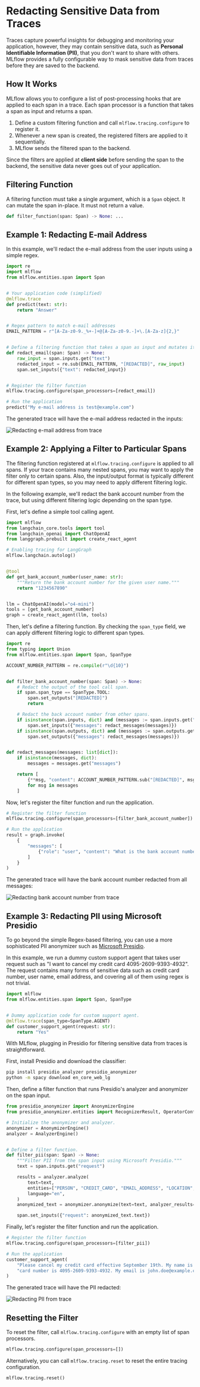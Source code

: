 
# Redacting Sensitive Data from Traces

Traces capture powerful insights for debugging and monitoring your application, however, they may contain sensitive data, such as **Personal Identifiable Information (PII)**, that you don't want to share with others. MLflow provides a fully configurable way to mask sensitive data from traces before they are saved to the backend.

## How It Works

MLflow allows you to configure a list of post-processing hooks that are applied to each span in a trace. Each span processor is a function that takes a span as input and returns a span.

1. Define a custom filtering function and call <APILink fn="mlflow.tracing.configure">`mlflow.tracing.configure`</APILink> to register it.
2. Whenever a new span is created, the registered filters are applied to it sequentially.
3. MLflow sends the filtered span to the backend.

Since the filters are applied at **client side** before sending the span to the backend, the sensitive data never goes out of your application.

## Filtering Function

A filtering function must take a single argument, which is a <APILink fn="mlflow.entities.span.Span">`Span`</APILink> object. It can mutate the span in-place. It must not return a value.

```python
def filter_function(span: Span) -> None: ...
```

## Example 1: Redacting E-mail Address

In this example, we'll redact the e-mail address from the user inputs using a simple regex.

```python
import re
import mlflow
from mlflow.entities.span import Span


# Your application code (simplified)
@mlflow.trace
def predict(text: str):
    return "Answer"


# Regex pattern to match e-mail addresses
EMAIL_PATTERN = r"[A-Za-z0-9._%+-]+@[A-Za-z0-9.-]+\.[A-Za-z]{2,}"


# Define a filtering function that takes a span as input and mutates it in-place.
def redact_email(span: Span) -> None:
    raw_input = span.inputs.get("text")
    redacted_input = re.sub(EMAIL_PATTERN, "[REDACTED]", raw_input)
    span.set_inputs({"text": redacted_input})


# Register the filter function
mlflow.tracing.configure(span_processors=[redact_email])

# Run the application
predict("My e-mail address is test@example.com")
```

The generated trace will have the e-mail address redacted in the inputs:

![Redacting e-mail address from trace](/images/llms/tracing/masking/pii_masking_simple.png)

## Example 2: Applying a Filter to Particular Spans

The filtering function registered at <APILink fn="mlflow.tracing.configure">`mlflow.tracing.configure`</APILink> is applied to all spans. If your trace contains many nested spans, you may want to apply the filter only to certain spans. Also, the input/output format is typically different for different span types, so you may need to apply different filtering logic.

In the following example, we'll redact the bank account number from the trace, but using different filtering logic depending on the span type.

First, let's define a simple tool calling agent.

```python
import mlflow
from langchain_core.tools import tool
from langchain_openai import ChatOpenAI
from langgraph.prebuilt import create_react_agent

# Enabling tracing for LangGraph
mlflow.langchain.autolog()


@tool
def get_bank_account_number(user_name: str):
    """Return the bank account number for the given user name."""
    return "1234567890"


llm = ChatOpenAI(model="o4-mini")
tools = [get_bank_account_number]
graph = create_react_agent(llm, tools)
```

Then, let's define a filtering function. By checking the `span_type` field, we can apply different filtering logic to different span types.

```python
import re
from typing import Union
from mlflow.entities.span import Span, SpanType

ACCOUNT_NUMBER_PATTERN = re.compile(r"\d{10}")


def filter_bank_account_number(span: Span) -> None:
    # Redact the output of the tool call span.
    if span.span_type == SpanType.TOOL:
        span.set_outputs("[REDACTED]")
        return

    # Redact the back account number from other spans.
    if isinstance(span.inputs, dict) and (messages := span.inputs.get("messages")):
        span.set_inputs({"messages": redact_messages(messages)})
    if isinstance(span.outputs, dict) and (messages := span.outputs.get("messages")):
        span.set_outputs({"messages": redact_messages(messages)})


def redact_messages(messages: list[dict]):
    if isinstance(messages, dict):
        messages = messages.get("messages")

    return [
        {**msg, "content": ACCOUNT_NUMBER_PATTERN.sub("[REDACTED]", msg["content"])}
        for msg in messages
    ]
```

Now, let's register the filter function and run the application.

```python
# Register the filter function
mlflow.tracing.configure(span_processors=[filter_bank_account_number])

# Run the application
result = graph.invoke(
    {
        "messages": [
            {"role": "user", "content": "What is the bank account number for John Doe?"}
        ]
    }
)
```

The generated trace will have the bank account number redacted from all messages:

![Redacting bank account number from trace](/images/llms/tracing/masking/pii_masking_langgraph.png)

## Example 3: Redacting PII using Microsoft Presidio

To go beyond the simple Regex-based filtering, you can use a more sophisticated PII anonymizer such as [Microsoft Presidio](https://microsoft.github.io/presidio/anonymizer/).

In this example, we run a dummy custom support agent that takes user request such as "I want to cancel my credit card 4095-2609-9393-4932". The request contains many forms of sensitive data such as credit card number, user name, email address, and covering all of them using regex is not trivial.

```python
import mlflow
from mlflow.entities.span import Span, SpanType


# Dummy application code for custom support agent.
@mlflow.trace(span_type=SpanType.AGENT)
def customer_support_agent(request: str):
    return "Yes"
```

With MLflow, plugging in Presidio for filtering sensitive data from traces is straightforward.

First, install Presidio and download the classifier:

```bash
pip install presidio_analyzer presidio_anonymizer
python -m spacy download en_core_web_lg
```

Then, define a filter function that runs Presidio's analyzer and anonymizer on the span input.

```python
from presidio_anonymizer import AnonymizerEngine
from presidio_anonymizer.entities import RecognizerResult, OperatorConfig

# Initialize the anonymizer and analyzer.
anonymizer = AnonymizerEngine()
analyzer = AnalyzerEngine()


# Define a filter function.
def filter_pii(span: Span) -> None:
    """Filter PII from the span input using Microsoft Presidio."""
    text = span.inputs.get("request")

    results = analyzer.analyze(
        text=text,
        entities=["PERSON", "CREDIT_CARD", "EMAIL_ADDRESS", "LOCATION", "DATE_TIME"],
        language="en",
    )
    anonymized_text = anonymizer.anonymize(text=text, analyzer_results=results)

    span.set_inputs({"request": anonymized_text.text})
```

Finally, let's register the filter function and run the application.

```python
# Register the filter function
mlflow.tracing.configure(span_processors=[filter_pii])

# Run the application
customer_support_agent(
    "Please cancel my credit card effective September 19th. My name is John Doe and my credit "
    "card number is 4095-2609-9393-4932. My email is john.doe@example.com and I live in Amsterdam."
)
```

The generated trace will have the PII redacted:

![Redacting PII from trace](/images/llms/tracing/masking/pii_masking_presidio.png)

## Resetting the Filter

To reset the filter, call <APILink fn="mlflow.tracing.configure">`mlflow.tracing.configure`</APILink> with an empty list of span processors.

```python
mlflow.tracing.configure(span_processors=[])
```

Alternatively, you can call <APILink fn="mlflow.tracing.reset">`mlflow.tracing.reset`</APILink> to reset the entire tracing configuration.

```python
mlflow.tracing.reset()
```
